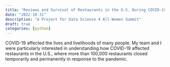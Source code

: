 ```yaml
---
title: "Reviews and Survival of Restaurants in the U.S. During COVID-19"
date: "2022-10-31"
description: "A Project for Data Science 4 All-Women Summit"
draft: true
categories: [python] 
---
```


COVID-19 affected the lives and livelihoods of many people. My team and I were particularly interested in understanding how COVID-19 affected restaurants in the U.S., where more than 100,000 restaurants closed temporarily and permanently in response to the pandemic.
